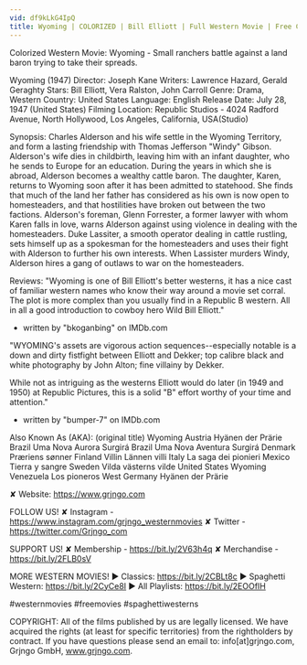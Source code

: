 ```yaml
---
vid: df9kLkG4IpQ
title: Wyoming | COLORIZED | Bill Elliott | Full Western Movie | Free Cowboy Film
---
```


Colorized Western Movie: Wyoming - Small ranchers battle against a land baron trying to take their spreads.

Wyoming (1947)
Director: Joseph Kane
Writers: Lawrence Hazard, Gerald Geraghty
Stars: Bill Elliott, Vera Ralston, John Carroll
Genre: Drama, Western
Country: United States
Language: English
Release Date: July 28, 1947 (United States)
Filming Location: Republic Studios - 4024 Radford Avenue, North Hollywood, Los Angeles, California, USA(Studio)

Synopsis:
Charles Alderson and his wife settle in the Wyoming Territory, and form a lasting friendship with Thomas Jefferson "Windy" Gibson. Alderson's wife dies in childbirth, leaving him with an infant daughter, who he sends to Europe for an education. During the years in which she is abroad, Alderson becomes a wealthy cattle baron. The daughter, Karen, returns to Wyoming soon after it has been admitted to statehood. She finds that much of the land her father has considered as his own is now open to homesteaders, and that hostilities have broken out between the two factions. Alderson's foreman, Glenn Forrester, a former lawyer with whom Karen falls in love, warns Alderson against using violence in dealing with the homesteaders. Duke Lassiter, a smooth operator dealing in cattle rustling, sets himself up as a spokesman for the homesteaders and uses their fight with Alderson to further his own interests. When Lassister murders Windy, Alderson hires a gang of outlaws to war on the homesteaders.

Reviews:
"Wyoming is one of Bill Elliott's better westerns, it has a nice cast of familiar western names who know their way around a movie set corral. The plot is more complex than you usually find in a Republic B western. All in all a good introduction to cowboy hero Wild Bill Elliott."
- written by "bkoganbing" on IMDb.com

"WYOMING's assets are vigorous action sequences--especially notable is a down and dirty fistfight between Elliott and Dekker; top calibre black and white photography by John Alton; fine villainy by Dekker.

While not as intriguing as the westerns Elliott would do later (in 1949 and 1950) at Republic Pictures, this is a solid "B" effort worthy of your time and attention."
- written by "bumper-7" on IMDb.com

Also Known As (AKA):
(original title) Wyoming
Austria Hyänen der Prärie
Brazil Uma Nova Aurora Surgirá
Brazil Uma Nova Aventura Surgirá
Denmark Præriens sønner
Finland Villin Lännen villi
Italy La saga dei pionieri
Mexico Tierra y sangre
Sweden Vilda västerns vilde
United States Wyoming
Venezuela Los pioneros
West Germany Hyänen der Prärie

✘ Website: https://www.grjngo.com

FOLLOW US!
✘ Instagram - https://www.instagram.com/grjngo_westernmovies
✘ Twitter - https://twitter.com/Grjngo_com

SUPPORT US!
✘ Membership - https://bit.ly/2V63h4q
✘ Merchandise - https://bit.ly/2FLB0sV

MORE WESTERN MOVIES! 
► Classics: https://bit.ly/2CBLt8c 
► Spaghetti Western: https://bit.ly/2CyCe8I 
► All Playlists: https://bit.ly/2EOOfIH 

#westernmovies #freemovies #spaghettiwesterns

COPYRIGHT: All of the films published by us are legally licensed. We have acquired the rights (at least for specific territories) from the rightholders by contract. If you have questions please send an email to: info[at]grjngo.com, Grjngo GmbH, www.grjngo.com.
